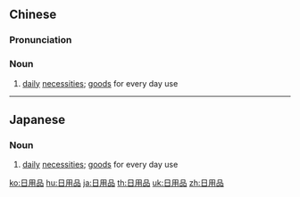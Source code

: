 ==Chinese==
{{zh-forms|type=21}}

===Pronunciation===
{{zh-pron
|m=rìyòngpǐn
|c=jat6 jung6 ban2
|mn=ji̍t-iōng-phín/li̍t-iōng-phín
|ma=Zh-rìyòngpin.ogg
|cat=n
}}

===Noun===
{{zh-noun}}

# [[daily]] [[necessities]]; [[good]]s for every day use

{{zh-cat|Elementary}}

----

==Japanese==
{{ja-kanjitab|にち|よう|ひん|yomi=on}}

===Noun===
{{ja-noun|にちようひん}}

# [[daily]] [[necessities]]; [[good]]s for every day use

[[ko:日用品]]
[[hu:日用品]]
[[ja:日用品]]
[[th:日用品]]
[[uk:日用品]]
[[zh:日用品]]